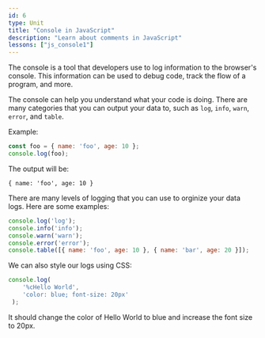 ```yaml
---
id: 6
type: Unit
title: "Console in JavaScript"
description: "Learn about comments in JavaScript"
lessons: ["js_console1"]
---
```


The console is a tool that developers use to log information to the browser's console. This information can be used to debug code, track the flow of a program, and more.

The console can help you understand what your code is doing.
There are many categories that you can output your data to, such as `log`, `info`, `warn`, `error`, and `table`.


Example:

```js
const foo = { name: 'foo', age: 10 };
console.log(foo);
```
The output will be:

```text
{ name: 'foo', age: 10 }
```

There are many levels of logging that you can use to orginize your data logs. Here are some examples:

```js
console.log('log');
console.info('info');
console.warn('warn');
console.error('error');
console.table([{ name: 'foo', age: 10 }, { name: 'bar', age: 20 }]);
```

We can also style our logs using CSS:

```js
console.log(
    '%cHello World',
    'color: blue; font-size: 20px'
 );
```

It should change the color of Hello World to blue and increase the font size to 20px.